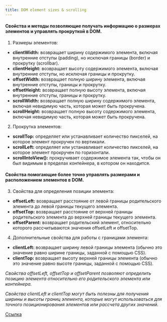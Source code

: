 ```yaml
---
title: DOM element sizes & scrolling
---
```


#### Свойства и методы позволяющие получать информацию о размерах элементов и управлять прокруткой в DOM.

1. Размеры элементов:

- **clientWidth:** возвращает ширину содержимого элемента, включая внутренние отступы (padding), но исключая границы (border) и прокрутку (scrollbar).
- **clientHeight:** возвращает высоту содержимого элемента, включая внутренние отступы, но исключая границы и прокрутку.
- **offsetWidth:** возвращает полную ширину элемента, включая внутренние отступы, границы и прокрутку.
- **offsetHeight:** возвращает полную высоту элемента, включая внутренние отступы, границы и прокрутку.
- **scrollWidth:** возвращает полную ширину содержимого элемента, включая невидимую часть, которая может быть прокручена.
- **scrollHeight:** возвращает полную высоту содержимого элемента, включая невидимую часть, которая может быть прокручена.

2. Прокрутка элементов:

- **scrollTop:** определяет или устанавливает количество пикселей, на которое элемент прокручен по вертикали.
- **scrollLeft:** определяет или устанавливает количество пикселей, на которое элемент прокручен по горизонтали.
- **scrollIntoView():** прокручивает содержимое элемента так, чтобы он был видимым в пределах контейнера, в котором он находится.

#### Свойства помогающие более точно управлять размерами и расположением элементов в DOM.

3. Свойства для определения позиции элемента:

- **offsetLeft:** возвращает расстояние от левой границы родительского элемента до левой границы текущего элемента.
- **offsetTop:** возвращает расстояние от верхней границы родительского элемента до верхней границы текущего элемента.
- **offsetParent:** возвращает родительский элемент, относительно которого рассчитываются значения offsetLeft и offsetTop.

4. Дополнительные свойства для работы с границами элемента:

- **clientLeft:** возвращает ширину левой границы элемента (обычно это значение равно ширине границы, заданной с помощью CSS).
- **clientTop:** возвращает высоту верхней границы элемента (обычно это значение равно высоте границы, заданной с помощью CSS).

_Свойства offsetLeft, offsetTop и offsetParent позволяют определить позицию элемента относительно его родительского элемента или контейнера._

_Свойства clientLeft и clientTop могут быть полезны для получения ширины и высоты границ элемента, которые могут использоваться для точного позиционирования элементов или рассчета других значений._

[Ссылка](https://learn.javascript.ru/size-and-scroll)